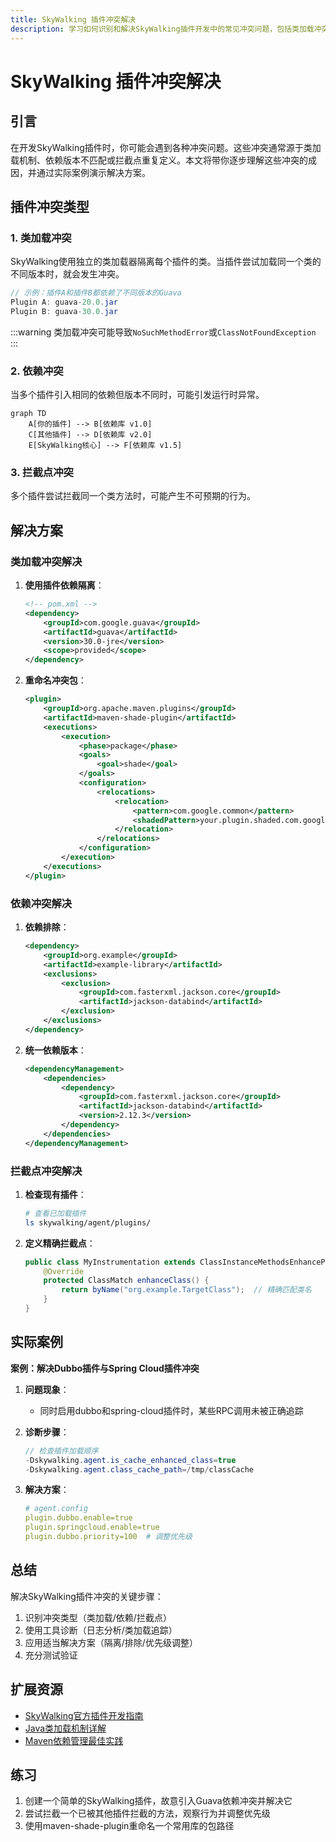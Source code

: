 ```yaml
---
title: SkyWalking 插件冲突解决
description: 学习如何识别和解决SkyWalking插件开发中的常见冲突问题，包括类加载冲突、依赖冲突和拦截点冲突。
---
```


# SkyWalking 插件冲突解决

## 引言

在开发SkyWalking插件时，你可能会遇到各种冲突问题。这些冲突通常源于类加载机制、依赖版本不匹配或拦截点重复定义。本文将带你逐步理解这些冲突的成因，并通过实际案例演示解决方案。

## 插件冲突类型

### 1. 类加载冲突

SkyWalking使用独立的类加载器隔离每个插件的类。当插件尝试加载同一个类的不同版本时，就会发生冲突。

```java
// 示例：插件A和插件B都依赖了不同版本的Guava
Plugin A: guava-20.0.jar
Plugin B: guava-30.0.jar
```

:::warning
类加载冲突可能导致`NoSuchMethodError`或`ClassNotFoundException`
:::

### 2. 依赖冲突

当多个插件引入相同的依赖但版本不同时，可能引发运行时异常。

```mermaid
graph TD
    A[你的插件] --> B[依赖库 v1.0]
    C[其他插件] --> D[依赖库 v2.0]
    E[SkyWalking核心] --> F[依赖库 v1.5]
```

### 3. 拦截点冲突

多个插件尝试拦截同一个类方法时，可能产生不可预期的行为。

## 解决方案

### 类加载冲突解决

1. **使用插件依赖隔离**：
   ```xml
   <!-- pom.xml -->
   <dependency>
       <groupId>com.google.guava</groupId>
       <artifactId>guava</artifactId>
       <version>30.0-jre</version>
       <scope>provided</scope>
   </dependency>
   ```

2. **重命名冲突包**：
   ```xml
   <plugin>
       <groupId>org.apache.maven.plugins</groupId>
       <artifactId>maven-shade-plugin</artifactId>
       <executions>
           <execution>
               <phase>package</phase>
               <goals>
                   <goal>shade</goal>
               </goals>
               <configuration>
                   <relocations>
                       <relocation>
                           <pattern>com.google.common</pattern>
                           <shadedPattern>your.plugin.shaded.com.google.common</shadedPattern>
                       </relocation>
                   </relocations>
               </configuration>
           </execution>
       </executions>
   </plugin>
   ```

### 依赖冲突解决

1. **依赖排除**：
   ```xml
   <dependency>
       <groupId>org.example</groupId>
       <artifactId>example-library</artifactId>
       <exclusions>
           <exclusion>
               <groupId>com.fasterxml.jackson.core</groupId>
               <artifactId>jackson-databind</artifactId>
           </exclusion>
       </exclusions>
   </dependency>
   ```

2. **统一依赖版本**：
   ```xml
   <dependencyManagement>
       <dependencies>
           <dependency>
               <groupId>com.fasterxml.jackson.core</groupId>
               <artifactId>jackson-databind</artifactId>
               <version>2.12.3</version>
           </dependency>
       </dependencies>
   </dependencyManagement>
   ```

### 拦截点冲突解决

1. **检查现有插件**：
   ```bash
   # 查看已加载插件
   ls skywalking/agent/plugins/
   ```

2. **定义精确拦截点**：
   ```java
   public class MyInstrumentation extends ClassInstanceMethodsEnhancePluginDefine {
       @Override
       protected ClassMatch enhanceClass() {
           return byName("org.example.TargetClass");  // 精确匹配类名
       }
   }
   ```

## 实际案例

**案例：解决Dubbo插件与Spring Cloud插件冲突**

1. **问题现象**：
   - 同时启用dubbo和spring-cloud插件时，某些RPC调用未被正确追踪

2. **诊断步骤**：
   ```java
   // 检查插件加载顺序
   -Dskywalking.agent.is_cache_enhanced_class=true
   -Dskywalking.agent.class_cache_path=/tmp/classCache
   ```

3. **解决方案**：
   ```yaml
   # agent.config
   plugin.dubbo.enable=true
   plugin.springcloud.enable=true
   plugin.dubbo.priority=100  # 调整优先级
   ```

## 总结

解决SkyWalking插件冲突的关键步骤：

1. 识别冲突类型（类加载/依赖/拦截点）
2. 使用工具诊断（日志分析/类加载追踪）
3. 应用适当解决方案（隔离/排除/优先级调整）
4. 充分测试验证

## 扩展资源

- [SkyWalking官方插件开发指南](https://skywalking.apache.org/docs/)
- [Java类加载机制详解](https://docs.oracle.com/javase/specs/jvms/se16/html/jvms-5.html)
- [Maven依赖管理最佳实践](https://maven.apache.org/guides/introduction/introduction-to-dependency-mechanism.html)

## 练习

1. 创建一个简单的SkyWalking插件，故意引入Guava依赖冲突并解决它
2. 尝试拦截一个已被其他插件拦截的方法，观察行为并调整优先级
3. 使用maven-shade-plugin重命名一个常用库的包路径
